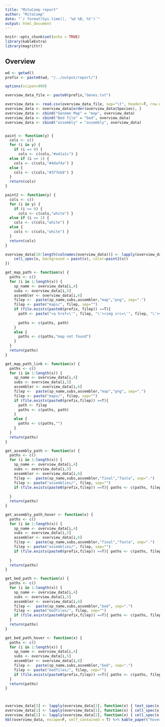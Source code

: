 ```yaml
---
title: "MitoComp report"
author: "MitoComp"
date: "`r format(Sys.time(), '%d %B, %Y')`"
output: html_document
---
```


```r
knitr::opts_chunk$set(echo = TRUE)
library(kableExtra)
library(magrittr)
```


<script>
$(document).ready(function(){
    $('[data-toggle="tooltip"]').tooltip({html: true}); 
});
</script>


<script>
$(document).ready(function(){
    $('[data-toggle="popover"]').popover({html: true}); 
});
</script>


## Overview

```r
wd <- getwd()
prefix <- paste0(wd, "/../output/report/")

options(scipen=999)

overview_data_file <- paste0(prefix,"Genes.txt")

overview_data <- read.csv(overview_data_file, sep="\t", header=T, row.names = NULL)
overview_data <- overview_data[order(overview_data$Species), ]
overview_data <- cbind("Genome Map" = "map", overview_data)
overview_data <- cbind("Bed file" = "bed", overview_data)
overview_data <- cbind("assembly" = "assembly", overview_data)


paint <- function(y) {
  cols <- c()
  for (i in y) {
    if (i == 0) {
      cols <- c(cols,"#e41a1c") }
  else if (i == 1) {
    cols <- c(cols,"#4daf4a") }
  else {
    cols <- c(cols,"#377eb8") }
  }
  return(cols)
}

paint2 <- function(y) {
  cols <- c()
  for (i in y) {
    if (i == 0) {
      cols <- c(cols,"white") }
  else if (i == 1) {
    cols <- c(cols,"white") }
  else {
    cols <- c(cols,"white") }
  }
  return(cols)
}

overview_data[10:length(colnames(overview_data))] <- lapply(overview_data[10:length(colnames(overview_data))], function(x) {
    cell_spec(x, background = paint(x), color=paint2(x))
})

get_map_path <- function(x) {
  paths <- c()
  for (i in 1:length(x)) {
    sp_name <- overview_data[i,4]
    subs <- overview_data[i,5]
    assembler <- overview_data[i,6]
    filep <-  paste(sp_name,subs,assembler,"map","png", sep=".")
    filep <- paste("maps/", filep, sep="")
    if (file.exists(paste0(prefix, filep)) ==T){ 
      path <- paste("<a href=\'", filep, "\'><img src=\'", filep, "\'></a>", sep="")
      
      paths <- c(paths, path)
    } 
    else { 
      paths <- c(paths,"map not found")
    }
  }
  return(paths)
}

get_map_path_link <- function(x) {
  paths <- c()
  for (i in 1:length(x)) {
    sp_name <- overview_data[i,4]
    subs <- overview_data[i,5]
    assembler <- overview_data[i,6]
    filep <-  paste(sp_name,subs,assembler,"map","png", sep=".")
    filep <- paste("maps/", filep, sep="")
    if (file.exists(paste0(prefix,filep)) ==T){ 
      path <- filep
      paths <- c(paths, path)
    } 
    else { 
      paths <- c(paths,"")
    }
  }
  return(paths)
}

get_assembly_path <- function(x) {
  paths <- c()
  for (i in 1:length(x)) {
    sp_name <- overview_data[i,4]
    subs <- overview_data[i,5]
    assembler <- overview_data[i,6]
    filep <-  paste(sp_name,subs,assembler,"final","fasta", sep=".")
    filep <- paste("assemblies/", filep, sep="")
    if (file.exists(paste0(prefix,filep)) ==T){ paths <- c(paths, filep)} else { paths <- c(paths,"")}
    
  }
  return(paths)
}

get_assembly_path_hover <- function(x) {
  paths <- c()
  for (i in 1:length(x)) {
    sp_name <- overview_data[i,4]
    subs <- overview_data[i,5]
    assembler <- overview_data[i,6]
    filep <-  paste(sp_name,subs,assembler,"final","fasta", sep=".")
    filep <- paste("assemblies/", filep, sep="")
    if (file.exists(paste0(prefix,filep)) ==T){ paths <- c(paths, filep)} else { paths <- c(paths,"assembly not found")}
    
  }
  return(paths)
}

get_bed_path <- function(x) {
  paths <- c()
  for (i in 1:length(x)) {
    sp_name <- overview_data[i,4]
    subs <- overview_data[i,5]
    assembler <- overview_data[i,6]
    filep <-  paste(sp_name,subs,assembler,"bed", sep=".")
    filep <- paste("bedfiles/", filep, sep="")
    if (file.exists(paste0(prefix,filep)) ==T){ paths <- c(paths, filep)} else { paths <- c(paths,"")}
  }
  return(paths)
}

get_bed_path_hover <- function(x) {
  paths <- c()
  for (i in 1:length(x)) {
    sp_name <- overview_data[i,4]
    subs <- overview_data[i,5]
    assembler <- overview_data[i,6]
    filep <-  paste(sp_name,subs,assembler,"bed", sep=".")
    filep <- paste("bedfiles/", filep, sep="")
    if (file.exists(paste0(prefix,filep)) ==T){ paths <- c(paths, filep)} else { paths <- c(paths," bedfile not found")}
  }
  return(paths)
}



overview_data[3] <- lapply(overview_data[3], function(x) { text_spec(x,bold=T, underline = T, popover = spec_popover(get_map_path(x), trigger="hover"), link=get_map_path_link(x))})
overview_data[1] <- lapply(overview_data[1], function(x) { cell_spec(x,bold=T, underline =T, popover= get_assembly_path_hover(x), link = get_assembly_path(x)) })
overview_data[2] <- lapply(overview_data[2], function(x) { cell_spec(x,bold=T, underline=T, link = get_bed_path(x), popover=get_bed_path_hover(x)) })
kbl(overview_data, escape=F, self_contained = T) %>% kable_paper("hover", full_width = F, position="left")

```



